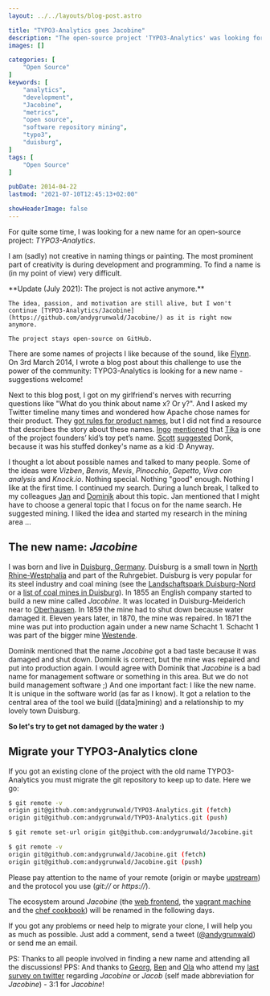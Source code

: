 ```yaml
---
layout: ../../layouts/blog-post.astro

title: "TYPO3-Analytics goes Jacobine"
description: "The open-source project 'TYPO3-Analytics' was looking for a new name. This blog post is about how we found the new name Jacobine for the open-source project TYPO3-Analytics."
images: []

categories: [
    "Open Source"
]
keywords: [
    "analytics",
    "development",
    "Jacobine",
    "metrics",
    "open source",
    "software repository mining",
    "typo3",
    "duisburg",
]
tags: [
    "Open Source"
]

pubDate: 2014-04-22
lastmod: "2021-07-10T12:45:13+02:00"

showHeaderImage: false
---
```


For quite some time, I was looking for a new name for an open-source project: *TYPO3-Analytics*.

I am (sadly) not creative in naming things or painting.
The most prominent part of creativity is during development and programming.
To find a name is (in my point of view) very difficult.

<UpdateBox>
    **Update (July 2021): The project is not active anymore.**

    The idea, passion, and motivation are still alive, but I won't continue [TYPO3-Analytics/Jacobine](https://github.com/andygrunwald/Jacobine/) as it is right now anymore.

    The project stays open-source on GitHub.
</UpdateBox>

There are some names of projects I like because of the sound, like [Flynn](https://github.com/flynn/flynn "Flynn: A next-generation open-source platform as a service (PaaS)").
On 3rd March 2014, I wrote a blog post about this challenge to use the power of the community: TYPO3-Analytics is looking for a new name - suggestions welcome!

Next to this blog post, I got on my girlfriend's nerves with recurring questions like "What do you think about name x? Or y?".
And I asked my Twitter timeline many times and wondered how Apache chose names for their product.
They [got rules for product names](https://www.apache.org/dev/project-names.html "Apache Infrastructure Project and product names"), but I did not find a resource that describes the story about these names.
[Ingo](https://twitter.com/irnnr "Ingo Renner at twitter") [mentioned](https://twitter.com/irnnr/status/449367546211221504 "Background on Apache Tika's name") that [Tika](https://tika.apache.org/ "Apache Tika") is one of the project founders’ kid’s toy pet’s name.
[Scott](https://twitter.com/shirleman "Scott Hirleman at twitter") [suggested](https://twitter.com/shirleman/status/449614357022773248) Donk, because it was his stuffed donkey's name as a kid :D
Anyway.

I thought a lot about possible names and talked to many people.
Some of the ideas were *Vizben*, *Benvis*, *Mevis*, *Pinocchio*, *Gepetto*, *Viva con analysis* and *Knock.io*.
Nothing special.
Nothing "good" enough.
Nothing I like at the first time.
I continued my search.
During a lunch break, I talked to my colleagues [Jan](https://twitter.com/janvanthoor "Jan van Thoor at twitter") and [Dominik](https://twitter.com/milchjieper "Dominik Siebel at twitter") about this topic.
Jan mentioned that I might have to choose a general topic that I focus on for the name search.
He suggested mining.
I liked the idea and started my research in the mining area ...

## The new name: *Jacobine*

I was born and live in [Duisburg, Germany](https://en.wikipedia.org/wiki/Duisburg "Duisburg, Germany at Wikipedia").
Duisburg is a small town in [North Rhine-Westphalia](https://en.wikipedia.org/wiki/North_Rhine-Westphalia "North Rhine-Westphalia at Wikipedia") and part of the Ruhrgebiet.
Duisburg is very popular for its steel industry and coal mining (see the [Landschaftspark Duisburg-Nord](https://en.wikipedia.org/wiki/Landschaftspark_Duisburg-Nord "Landschaftspark Duisburg-Nord at Wikipedia") or a [list of coal mines in Duisburg](https://de.wikipedia.org/wiki/Liste_von_Bergwerken_in_Nordrhein-Westfalen#Duisburg "List of coal mines in Duisburg at Wikipedia")).
In 1855 an English company started to build a new mine called *Jacobine*.
It was located in Duisburg-Meiderich near to [Oberhausen](https://en.wikipedia.org/wiki/Oberhausen "Oberhausen, Germany at Wikipedia").
In 1859 the mine had to shut down because water damaged it.
Eleven years later, in 1870, the mine was repaired.
In 1871 the mine was put into production again under a new name Schacht 1.
Schacht 1 was part of the bigger mine [Westende](https://de.wikipedia.org/wiki/Zeche_Westende "Westende at Wikipedia").

Dominik mentioned that the name *Jacobine* got a bad taste because it was damaged and shut down.
Dominik is correct, but the mine was repaired and put into production again.
I would agree with Dominik that *Jacobine* is a bad name for management software or something in this area.
But we do not build management software ;)
And one important fact: I like the new name.
It is unique in the software world (as far as I know).
It got a relation to the central area of the tool we build ([data]mining) and a relationship to my lovely town Duisburg.

**So let's try to get not damaged by the water :)**

## Migrate your TYPO3-Analytics clone

If you got an existing clone of the project with the old name TYPO3-Analytics you must migrate the git repository to keep up to date.
Here we go:

```bash
$ git remote -v
origin git@github.com:andygrunwald/TYPO3-Analytics.git (fetch)
origin git@github.com:andygrunwald/TYPO3-Analytics.git (push)

$ git remote set-url origin git@github.com:andygrunwald/Jacobine.git

$ git remote -v
origin git@github.com:andygrunwald/Jacobine.git (fetch)
origin git@github.com:andygrunwald/Jacobine.git (push)
```

Please pay attention to the name of your remote (origin or maybe [upstream](https://docs.github.com/en/pull-requests/collaborating-with-pull-requests/working-with-forks/syncing-a-fork "Syncing a fork at GitHub documentation")) and the protocol you use (*git://* or *https://*).

The ecosystem around *Jacobine* (the [web frontend](https://github.com/andygrunwald/Jacobine-Web-Frontend "Jacobinee Web Frontend at GitHub"), the [vagrant machine](https://github.com/andygrunwald/Jacobine-Vagrant "Jacobine Virtual Machine at GitHub") and the [chef cookbook](https://github.com/andygrunwald/chef-jacobine "Chef cookbook for Jacobine at GitHub")) will be renamed in the following days.

If you got any problems or need help to migrate your clone, I will help you as much as possible.
Just add a comment, send a tweet ([@andygrunwald](https://twitter.com/andygrunwald "Andy Grunwald at twitter")) or send me an email.

PS: Thanks to all people involved in finding a new name and attending all the discussions!
PPS: And thanks to [Georg](https://twitter.com/georg_ringer "Georg Ringer at twitter"), [Ben](https://twitter.com/benvantende "Ben vant Ende at twitter") and [Ola](https://twitter.com/misprintedtype "Ola Gasidlo at twitter") who attend my [last survey on twitter](https://twitter.com/andygrunwald/status/458286697416245249) regarding *Jacobine* or *Jacob* (self made abbreviation for *Jacobine*) - 3:1 for *Jacobine*!